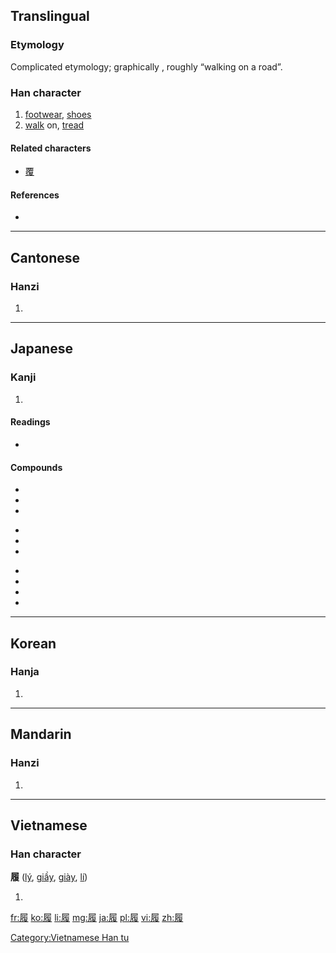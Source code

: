 ==Translingual==

===Etymology===
Complicated etymology; graphically {{Han compound|尸|復|t2=return}}, roughly “walking on a road”.

===Han character===
{{Han char|rn=44|rad=尸|as=12|sn=15|four=7724<sub>7</sub>|canj=尸竹人水 (SHOE)|ids=⿸[[尸]][[復]]}}

# [[footwear]], [[shoes]]
# [[walk]] on, [[tread]]

====Related characters====
* [[覆]]

====References====
* {{Han ref|kx=0303.410|dkj=07799|dj=0602.010|hdz=20980.030|uh=5C65|ud=23653|bh=BC69|bd=48233}}

----

==Cantonese==

===Hanzi===
{{yue-hanzi|jyut=[[lei5]], [[leoi5]]|y=lei5, leui5}}

# {{defn|lang=yue|sort=尸12}}

----

==Japanese==

===Kanji===
{{ja-kanji|grade=c|rs=尸12}}

# {{defn|lang=ja|sort=尸12}}

====Readings====
* {{ja-readings|on=[[り]] (ri)|kun=[[はく]] (haku), [[くつ]] (kutsu), [[ふむ]] (fumu)}}

====Compounds====

{{top3}}
*{{l|ja|sc=Jpan|履行|tr=りこう, rikō}}
*{{l|ja|sc=Jpan|履修|tr=りしゅう, rishū}}
*{{l|ja|sc=Jpan|履新|tr=りしん, rishin}}
{{mid3}}
*{{l|ja|sc=Jpan|履践|tr=りせん, risen}}
*{{l|ja|sc=Jpan|履端|tr=りたん, ritan}}
*{{l|ja|sc=Jpan|履道応乾|tr=りどうおうけん, ridōōken}}
{{mid3}}
*{{l|ja|sc=Jpan|履約|tr=りやく, riyaku}}
*{{l|ja|sc=Jpan|履歴|tr=りれき, rireki}}
* {{term|履く||to wear (on the lower body)|tr=はく, haku|lang=ja|sc=Jpan}}
* {{term|草履||[[zori]]|tr=ぞうり, zōri|lang=ja|sc=Jpan}}
{{bottom}}

----

==Korean==

===Hanja===
{{ko-hanja|hangeul=리|rv=ri|mr=ri}}

# {{defn|lang=ko|sort=尸12}}

----

==Mandarin==

===Hanzi===
{{cmn-hanzi|pin=[[lǚ]] ([[lü3]])|wg=lü<sup>3</sup>}}

# {{defn|lang=cmn|sort=尸12}}

----

==Vietnamese==

===Han character===
'''履''' ([[lý]], [[giầy]], [[giày]], [[lí]])

# {{defn|lang=vi}}

[[Category:Vietnamese Han tu]]

[[fr:履]]
[[ko:履]]
[[li:履]]
[[mg:履]]
[[ja:履]]
[[pl:履]]
[[vi:履]]
[[zh:履]]